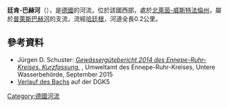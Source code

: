{{No footnotes|time=2020-08-14T04:36:31+00:00}}
{{Coord|51.4069428|N|7.2328838|E|display=title}}

'''廷肯-巴赫河'''（{{lang-de|Tünken-Bach}}），是[[德國|德國]]的河流，位於該國西部，處於[[北萊茵-威斯特法倫州|北萊茵-威斯特法倫州]]，屬於[[普萊斯巴赫河|普萊斯巴赫河]]的支流，流經[[哈廷根|哈廷根]]，河道全長0.2公里。

==參考資料==
* Jürgen D. Schuster: [https://www.enkreis.de/fileadmin/user_upload/Dokumente/61_2/Gewaesserguetebericht2014Kurzfassung.pdf ''Gewässergütebericht 2014 des Ennepe-Ruhr-Kreises. Kurzfassung.''] {{Wayback|url=https://www.enkreis.de/fileadmin/user_upload/Dokumente/61_2/Gewaesserguetebericht2014Kurzfassung.pdf |date=20170725171643 }}, Umweltamt des Ennepe-Ruhr-Kreises, Untere Wasserbehörde, September 2015
* [https://www.elwasweb.nrw.de/elwas-web/map/index.jsf?layer=gsk3c_16;gsk3c_18;nw_dgk5_grundriss;nw_dgk5_hoehen;nw_dvg_bld;background4_2;fallback;&extent=376869.694281307;5696415.811627775;377253.6701476324;5696559.727932261 Verlauf des Bachs] auf der DGK5

{{Germany-geo-stub}}
[[Category:德國河流|Category:德國河流]]